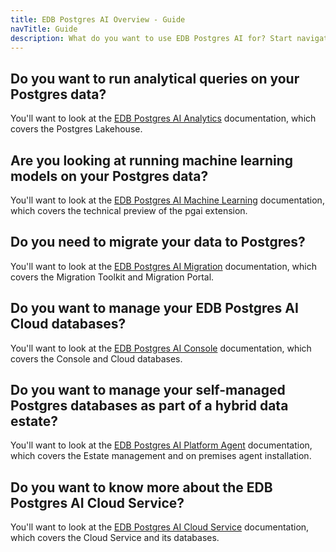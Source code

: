 ```yaml
---
title: EDB Postgres AI Overview - Guide
navTitle: Guide
description: What do you want to use EDB Postgres AI for? Start navigating the documentation here.
---
```


## Do you want to run analytical queries on your Postgres data?

You'll want to look at the [EDB Postgres AI Analytics](/edb-postgres-ai/analytics) documentation, which covers the Postgres Lakehouse.

## Are you looking at running machine learning models on your Postgres data?

You'll want to look at the [EDB Postgres AI Machine Learning](/edb-postgres-ai/ai-ml) documentation, which covers the technical preview of the pgai extension.

## Do you need to migrate your data to Postgres?

You'll want to look at the [EDB Postgres AI Migration](/edb-postgres-ai/migration-and-ai) documentation, which covers the Migration Toolkit and Migration Portal.

## Do you want to manage your EDB Postgres AI Cloud databases?

You'll want to look at the [EDB Postgres AI Console](/edb-postgres-ai/console) documentation, which covers the Console and Cloud databases.

## Do you want to manage your self-managed Postgres databases as part of a hybrid data estate?

You'll want to look at the [EDB Postgres AI Platform Agent](/edb-postgres-ai/console/agent) documentation, which covers the Estate management and on premises agent installation.

## Do you want to know more about the EDB Postgres AI Cloud Service?

You'll want to look at the [EDB Postgres AI Cloud Service](/edb-postgres-ai/databases/cloudservice) documentation, which covers the Cloud Service and its databases.

